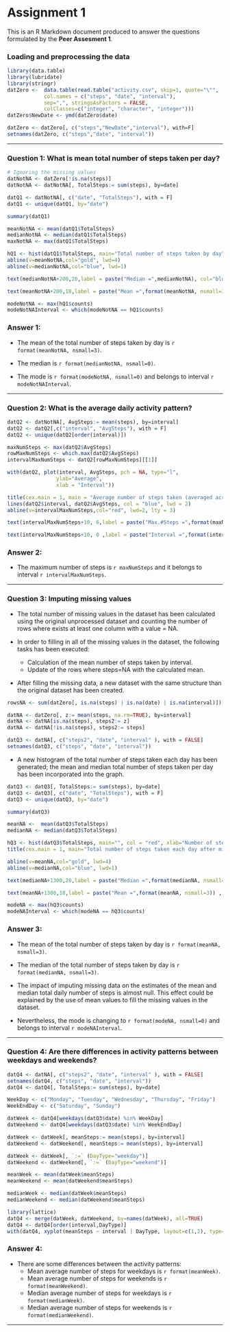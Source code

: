 Assignment 1
============

This is an R Markdown document produced to answer the questions formulated by the **Peer Assesment 1**. 

### Loading and preprocessing the data
```r
library(data.table)
library(lubridate)
library(stringr)
datZero <-  data.table(read.table("activity.csv", skip=1, quote="\"",                                    
            col.names = c("steps", "date", "interval"),  
            sep=",", stringsAsFactors = FALSE,  
            colClasses=c("integer", "character", "integer")))  
datZero$NewDate <- ymd(datZero$date)

datZero <- datZero[, c("steps","NewDate","interval"), with=F]
setnames(datZero, c("steps","date", "interval"))


```

*****

### Question 1: What is mean total number of steps taken per day?
```r
# Ignoring the missing values
datNotNA <- datZero[!is.na(steps)]
datNotNA <- datNotNA[, TotalSteps:= sum(steps), by=date]

datQ1 <- datNotNA[, c("date", "TotalSteps"), with = F]
datQ1 <- unique(datQ1, by="date")

summary(datQ1)

meanNotNA <- mean(datQ1$TotalSteps)
medianNotNA <- median(datQ1$TotalSteps)
maxNotNA <- max(datQ1$TotalSteps)

hQ1 <- hist(datQ1$TotalSteps, main="Total number of steps taken by day", col = "red", xlab="Number of steps", breaks=10, xlim = c(0, 25000) , ylim = c(0, 20))
abline(v=meanNotNA,col="gold", lwd=4)
abline(v=medianNotNA,col="blue", lwd=1)

text(medianNotNA+200,20,label = paste("Median =",medianNotNA), col="blueviolet",adj=c(0,0), cex = 1)

text(meanNotNA+200,18,label = paste("Mean =",format(meanNotNA, nsmall=3)) , col="green4",adj=c(0,0), cex = 1)

modeNotNA <- max(hQ1$counts)
modeNotNAInterval <- which(modeNotNA == hQ1$counts)

```
### Answer 1:
-   The mean of the total number of steps taken by day is `r format(meanNotNA, nsmall=3)`.  

-   The median is `r format(medianNotNA, nsmall=0)`.  

-   The mode is `r format(modeNotNA, nsmall=0)` and belongs to interval `r modeNotNAInterval`.

*****

### Question 2: What is the average daily activity pattern?
```r
datQ2 <- datNotNA[, AvgSteps:= mean(steps), by=interval]
datQ2 <- datQ2[,c("interval", "AvgSteps"), with = F]
datQ2 <- unique(datQ2[order(interval)])

maxNumSteps <- max(datQ2$AvgSteps)
rowMaxNumSteps <- which.max(datQ2$AvgSteps)
intervalMaxNumSteps <- datQ2[rowMaxNumSteps][[1]]

with(datQ2, plot(interval, AvgSteps, pch = NA, type="l", 
                ylab="Average",
                xlab = "Interval"))

title(cex.main = 1, main = "Average number of steps taken (averaged across all days) versus 5-minute intervals")
lines(datQ2$interval, datQ2$AvgSteps, col = "blue", lwd = 2)
abline(v=intervalMaxNumSteps,col="red", lwd=2, lty = 3)

text(intervalMaxNumSteps+10, 6,label = paste("Max.#Steps =",format(maxNumSteps, nsmall=3)) , col="red",adj=c(0,0), cex = 0.8)

text(intervalMaxNumSteps+10, 0 ,label = paste("Interval =",format(intervalMaxNumSteps, nsmall=3)) , col="red",adj=c(0,0), cex = 0.8)
```
### Answer 2:
-   The maximum number of steps is `r maxNumSteps` and it belongs to interval `r intervalMaxNumSteps`.

*****

### Question 3: Imputing missing values

-  The total number of missing values in the dataset has been calculated using the original unprocessed dataset and counting the number of rows where exists at least one column with a value = NA.

-  In order to  filling in all of the missing values in the dataset, the following tasks has been executed:
    -   Calculation of the mean number of steps taken by interval.
    -   Update of the rows where steps=NA with the calculated mean.
-  After filling the missing data, a new dataset with the same structure than the original dataset has been created.
```r
rowsNA <- sum(datZero[, is.na(steps) | is.na(date) | is.na(interval)])

datNA <- datZero[, z:= mean(steps, na.rm=TRUE), by=interval]
datNA <- datNA[is.na(steps), steps2:= z]
datNA <- datNA[!is.na(steps), steps2:= steps]

datQ3 <- datNA[, c("steps2", "date", "interval" ), with = FALSE]
setnames(datQ3, c("steps", "date", "interval"))
```
-  A new histogram of the total number of steps taken each day has been generated; 
the mean and median total number of steps taken per day has been incorporated into the graph. 


```r
datQ3 <- datQ3[, TotalSteps:= sum(steps), by=date]
datQ3 <- datQ3[, c("date", "TotalSteps"), with = F]
datQ3 <- unique(datQ3, by="date")

summary(datQ3)

meanNA <-  mean(datQ3$TotalSteps)
medianNA <- median(datQ3$TotalSteps)

hQ3 <- hist(datQ3$TotalSteps, main="", col = "red", xlab="Number of steps", breaks=10, xlim = c(0, 25000) , ylim = c(0, 20))
title(cex.main = 1, main="Total number of steps taken each day after missing values were imputed")

abline(v=meanNA,col="gold", lwd=4)
abline(v=medianNA,col="blue", lwd=1)

text(medianNA+1300,20,label = paste("Median =",format(medianNA, nsmall=3) ), col="blueviolet",adj=c(0,0), cex = 1)

text(meanNA+1300,18,label = paste("Mean =",format(meanNA, nsmall=3)) , col="green4",adj=c(0,0), cex = 1)

modeNA <- max(hQ3$counts)
modeNAInterval <- which(modeNA == hQ3$counts)

```

### Answer 3:
-   The mean of the total number of steps taken by day is `r format(meanNA, nsmall=3)`.

-   The median of the total number of steps taken by day is `r format(medianNA, nsmall=3)`.

-   The impact of imputing missing data on the estimates of the mean and median total daily number of steps is almost null. This effect could be explained by the use of mean values to fill the missing values in the dataset.

-   Nevertheless, the mode is changing to `r format(modeNA, nsmall=0)` and belongs to interval `r modeNAInterval`.

*****

### Question 4: Are there differences in activity patterns between weekdays and weekends?

```r
datQ4 <- datNA[, c("steps2", "date", "interval" ), with = FALSE]
setnames(datQ4, c("steps", "date", "interval"))
datQ4 <- datQ4[, TotalSteps:= sum(steps), by=date]

WeekDay <- c("Monday", "Tuesday", "Wednesday", "Thursday", "Friday")
WeekEndDay <- c("Saturday", "Sunday")

datWeek <- datQ4[weekdays(datQ3$date) %in% WeekDay]
datWeekend <- datQ4[weekdays(datQ3$date) %in% WeekEndDay]

datWeek <- datWeek[, meanSteps:= mean(steps), by=interval]
datWeekend <- datWeekend[, meanSteps:= mean(steps), by=interval]

datWeek <- datWeek[, `:=` (DayType="weekday")]
datWeekend <- datWeekend[, `:=` (DayType="weekend")]

meanWeek <- mean(datWeek$meanSteps)
meanWeekend <- mean(datWeekend$meanSteps)

medianWeek <- median(datWeek$meanSteps)
medianWeekend <- median(datWeekend$meanSteps)

library(lattice)
datQ4 <- merge(datWeek, datWeekend, by=names(datWeek), all=TRUE)
datQ4 <- datQ4[order(interval,DayType)]
with(datQ4, xyplot(meanSteps ~ interval | DayType, layout=c(1,2), type="l", xlab="Interval", ylab = "Average number of steps"))
```

### Answer 4:
-   There are some differences between the activity patterns: 
    -   Mean average number of steps for weekdays is `r format(meanWeek)`.
    -   Mean average number of steps for weekends is `r format(meanWeekend)`.
    -   Median average number of steps for weekdays is `r format(medianWeek)`.
    -   Median average number of steps for weekends is `r format(medianWeekend)`.



*****

